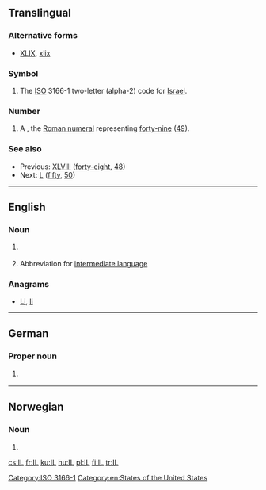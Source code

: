 {{also|Appendix:Variations of "il"}}
==Translingual==

===Alternative forms===
* {{sense|roman numeral}} [[XLIX]], [[xlix]]

===Symbol===
{{head|mul|symbol}}

# The [[ISO]] 3166-1 two-letter (alpha-2) code for [[Israel]].

===Number===
{{head|mul|numeral symbol}}

# A {{misspelling of|XLIX|lang=mul}}, the [[Roman numeral]] representing [[forty-nine]] ([[49]]).

===See also===
* Previous: [[XLVIII]] ([[forty-eight]], [[48]])
* Next: [[L]] ([[fifty]], [[50]])

[[Category:ISO 3166-1]]

----

==English==

===Noun===
{{en-abbr}}

# {{abbreviation of|Illinois|lang=en}} {{gloss|a state of the [[United States of America]]}}
# {{context|computing|lang=en}} Abbreviation for [[intermediate language]]

===Anagrams===
* [[Li#English|Li]], [[li#English|li]]

[[Category:en:States of the United States]]

----

==German==

===Proper noun===
{{de-proper noun}}

# {{abbreviation of|[[Innsbruck]] [[Land]]|lang=de}} {{gloss|country code of ''Innsbruck, Land'', the surrounding circuit of [[Innsbruck]]/[[Tyrol]]/[[Austria]]}}

----

==Norwegian==

===Noun===
{{head|no|noun}}

# {{abbreviation of|idrettslag|lang=no}}

[[cs:IL]]
[[fr:IL]]
[[ku:IL]]
[[hu:IL]]
[[pl:IL]]
[[fi:IL]]
[[tr:IL]]